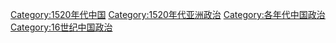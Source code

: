 [[Category:1520年代中国|Category:1520年代中国]]
[[Category:1520年代亚洲政治|Category:1520年代亚洲政治]]
[[Category:各年代中国政治|Category:各年代中国政治]]
[[Category:16世纪中国政治|Category:16世纪中国政治]]